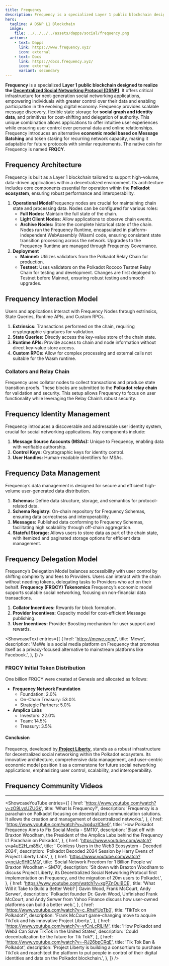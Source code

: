 ```yaml
---
title: Frequency
description: Frequency is a specialized Layer 1 public blockchain designed to realize the Decentralized Social Networking Protocol (DSNP).
hero:
  tagline: A DSNP L1 Blockchain
  image: 
    file: ../../../../assets/dapps/social/frequency.png
  actions:
    - text: Dapps
      link: https://www.frequency.xyz/
      icon: external
    - text: Docs
      link: https://docs.frequency.xyz/
      icon: external
      variant: secondary
---
```



**Frequency** is a specialized **Layer 1 public blockchain designed to realize the [Decentralized Social Networking Protocol (DSNP)](/dapps/social/dsnp-protocol/)**. It offers critical infrastructure for next-generation social networking applications, empowering individuals with greater control over their data and enabling participation in the evolving digital economy. Frequency provides scalable message discovery, flexible state storage for **social graph and identity data**, and primitives for cost-shifting and delegation of authority. This unique combination allows applications to offer intuitive user experiences while ensuring user control over personal data and online relationships. Frequency introduces an alternative **economic model based on Message Batching** and token staking for recurring network capacity, making it adaptable for future protocols with similar requirements. The native coin for Frequency is named **FRQCY**.

## Frequency Architecture
Frequency is built as a Layer 1 blockchain tailored to support high-volume, data-driven applications within a decentralized environment. Its architecture includes core components essential for operation within the **Polkadot ecosystem**, ensuring robust performance and interoperability.
1. **Operational Model**Frequency nodes are crucial for maintaining chain state and processing data. Nodes can be configured for various roles:  
    - **Full Nodes:** Maintain the full state of the chain.
    - **Light Client Nodes:** Allow applications to observe chain events.
    - **Archive Nodes:** Store the complete historical state of the chain.
  Nodes run the Frequency Runtime, encapsulated in platform-independent WebAssembly (Wasm) code, ensuring consistent state transition processing across the network. Upgrades to the Frequency Runtime are managed through Frequency Governance.
2. **Deployment**
    - **Mainnet:** Utilizes validators from the Polkadot Relay Chain for production.
    - **Testnet:** Uses validators on the Polkadot Rococo Testnet Relay Chain for testing and development.
Changes are first deployed to Testnet before Mainnet, ensuring robust testing and smooth upgrades.

## Frequency Interaction Model
Users and applications interact with Frequency Nodes through extrinsics, State Queries, Runtime APIs, and Custom RPCs.
1. **Extrinsics:** Transactions performed on the chain, requiring cryptographic signatures for validation.
2. **State Queries:** Directly access the key-value store of the chain state.
3. **Runtime APIs:** Provide access to chain and node information without direct key-value store access.
4. **Custom RPCs:** Allow for complex processing and external calls not suitable for the Wasm runtime.

### Collators and Relay Chain
Frequency uses collator nodes to collect transactions and produce state transition proofs. These blocks are submitted to the **Polkadot relay chain** for validation and security. This setup allows Frequency to focus on user functionality while leveraging the Relay Chain’s robust security.

## Frequency Identity Management
Frequency introduces a discoverable and addressable user identity system, crucial for social networking applications. Key components include:
1. **Message Source Accounts (MSAs):** Unique to Frequency, enabling data with verifiable authorship.
2. **Control Keys:** Cryptographic keys for identity control.
3. **User Handles:** Human-readable identifiers for MSAs.

## Frequency Data Management
Frequency’s data management is designed for secure and efficient high-volume user-generated data distribution.
1. **Schemas:** Define data structure, storage, and semantics for protocol-related data.
2. **Schema Registry:** On-chain repository for Frequency Schemas, ensuring data correctness and interoperability.
3. **Messages:** Published data conforming to Frequency Schemas, facilitating high scalability through off-chain aggregation.
4. **Stateful Storage:** Allows users to store data as part of the chain state, with itemized and paginated storage options for efficient data management.

## Frequency Delegation Model
Frequency’s Delegation Model balances accessibility with user control by shifting complexity and fees to Providers. Users can interact with the chain without needing tokens, delegating tasks to Providers who act on their behalf.
**Frequency (FRQCY) Tokenomics**
Frequency’s economic model supports scalable social networking, focusing on non-financial data transactions.
1. **Collator Incentives:** Rewards for block formation.
2. **Provider Incentives:** Capacity model for cost-efficient Message publishing.
3. **User Incentives:** Provider Boosting mechanism for user support and rewards.

<ShowcaseText
  entries={[
    {
      href: 'https://mewe.com/',
      title: 'Mewe',
      description: 'MeWe is a social media platform on Frequency that promotes itself as a privacy-focused alternative to mainstream platforms like Facebook.',
    },
  ]}
/>

### FRQCY Initial Token Distribution
One billion FRQCY were created at Genesis and allocated as follows:
- **Frequency Network Foundation**
  - Foundation: 2.0%
  - On-Chain Treasury: 53.0%
  - Strategic Partners: 5.0%
- **Amplica Labs**
  - Investors: 22.0%
  - Team: 14.5%
  - Treasury: 3.5%

#### Conclusion
Frequency, developed by[ **Project Liberty**](/club/orgs/software/project-liberty/), stands as a robust infrastructure for decentralized social networking within the Polkadot ecosystem. Its innovative architecture, comprehensive data management, and user-centric economic model position it as a cornerstone for future social networking applications, emphasizing user control, scalability, and interoperability.

## Frequency Community Videos
------------
<ShowcaseYouTube
  entries={[
        {
        href: 'https://www.youtube.com/watch?v=zO9LvxUZUGk',
      title: 'What Is Frequency?',
      description: 'Frequency is a parachain on Polkadot focusing on decentralized communication solutions. It allows the creation and management of decentralized networks.',
    },
            {
        href: 'https://www.youtube.com/watch?v=Jxg4uzICke0',
        title: 'How Polkadot Frequency Aims to Fix Social Media - SM110',
      description: 'Blast off with Braxton Woodham, the President of the Amplica Labs behind the Frequency L1 Parachain on Polkadot.',
    },
                           {
        href: 'https://www.youtube.com/watch?v=a4uE2H_m85k',
      title: ' Coinless Users in the Web3 Ecosystem - Decoded 2024',
      description: 'Polkadot Decoded 2024 Session by Harry Evens of Project Liberty Labs',
    },
                {
        href: 'https://www.youtube.com/watch?v=ncjJc9HfCMQ',
      title: 'Social Network Freedom for 1 Billion People w/ Braxton Woodham - SM70',
      description: 'Sit down with Braxton Woodham to discuss Project Liberty, its Decentralized Social Networking Protocol first implementation on Frequency, and the migration of 20m users to Polkadot.',
    },
                {
        href: 'https://www.youtube.com/watch?v=xgPZnOulBCE',
      title: 'What Will it Take to Build a Better Web? | Gavin Wood, Frank McCourt, Andy Serwer',
      description: 'Polkadot founder Dr. Gavin Wood, Unfinished Frank McCourt, and Andy Serwer from Yahoo Finance discuss how user-owned platforms can build a better web.',
    },
                   {
        href: 'https://www.youtube.com/watch?v=c_RhaYUoTb0',
      title: 'TikTok on Polkadot?',
      description: 'Frank McCourt game-changing move to acquire TikTok and his innovative Project Liberty.',
    },
                   {
        href: 'https://www.youtube.com/watch?v=vfCnLcRlLIM',
      title: 'How Polkadot and Web3 Can Save TikTok in the United States',
      description: 'Could decentralization be the future for Tik Tok?',
    },
                       {
        href: 'https://www.youtube.com/watch?v=-RJ26bpCRqE',
      title: 'Tik Tok Ban & Polkadot',
      description: 'Project Liberty is building a consortium to purchase TikTok and rearchitect the platform to put people in control of their digital identities and data on the Polkadot blockchain.',
    },
  ]} />
